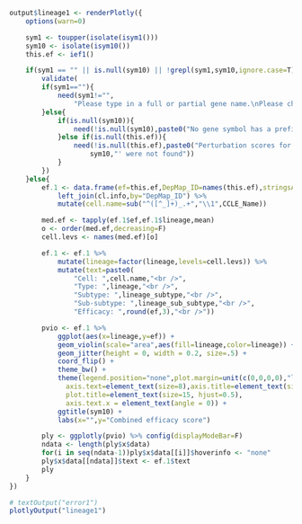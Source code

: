 
```r
output$lineage1 <- renderPlotly({
	options(warn=0)

	sym1 <- toupper(isolate(isym1()))
	sym10 <- isolate(isym10())
	this.ef <- ief1()

	if(sym1 == "" || is.null(sym10) || !grepl(sym1,sym10,ignore.case=T)){
	    validate(
		if(sym1==""){
	      	need(sym1!="", 
	      		"Please type in a full or partial gene name.\nPlease choose one gene from the drop-down list.\nPerturbation scores across 423 cell lines for the gene will be shown here.")
	    }else{
	      	if(is.null(sym10)){
			    need(!is.null(sym10),paste0("No gene symbol has a prefix '",sym1,"'"))
			}else if(is.null(this.ef)){
				need(!is.null(this.ef),paste0("Perturbation scores for the gene '",
					sym10,"' were not found"))
			}
		})
	}else{
		ef.1 <- data.frame(ef=this.ef,DepMap_ID=names(this.ef),stringsAsFactors=FALSE) %>%
			left_join(cl.info,by="DepMap_ID") %>%
			mutate(cell.name=sub("^([^_]+)_.+","\\1",CCLE_Name))

		med.ef <- tapply(ef.1$ef,ef.1$lineage,mean)
		o <- order(med.ef,decreasing=F)
		cell.levs <- names(med.ef)[o]

		ef.1 <- ef.1 %>% 
			mutate(lineage=factor(lineage,levels=cell.levs)) %>%
			mutate(text=paste0(
				"Cell: ",cell.name,"<br />",
				"Type: ",lineage,"<br />",
				"Subtype: ",lineage_subtype,"<br />",
				"Sub-subtype: ",lineage_sub_subtype,"<br />",
				"Efficacy: ",round(ef,3),"<br />"))

		pvio <- ef.1 %>%
			ggplot(aes(x=lineage,y=ef)) +
			geom_violin(scale="area",aes(fill=lineage,color=lineage)) +
			geom_jitter(height = 0, width = 0.2, size=.5) +
			coord_flip() +
			theme_bw() +
			theme(legend.position="none",plot.margin=unit(c(0,0,0,0),"lines"),
			  axis.text=element_text(size=8),axis.title=element_text(size=10),
			  plot.title=element_text(size=15, hjust=0.5),
			  axis.text.x = element_text(angle = 0)) +
			ggtitle(sym10) + 
			labs(x="",y="Combined efficacy score")

		ply <- ggplotly(pvio) %>% config(displayModeBar=F)
		ndata <- length(ply$x$data)
		for(i in seq(ndata-1))ply$x$data[[i]]$hoverinfo <- "none"
	    ply$x$data[[ndata]]$text <- ef.1$text
		ply
	}
})

```
```r
# textOutput("error1")
plotlyOutput("lineage1")

```

